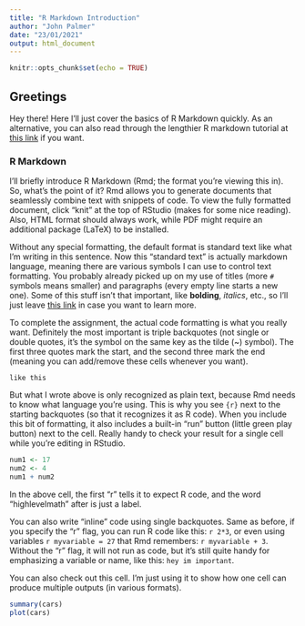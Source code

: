 ```yaml
---
title: "R Markdown Introduction"
author: "John Palmer"
date: "23/01/2021"
output: html_document
---
```


```r
knitr::opts_chunk$set(echo = TRUE)
```

## Greetings
Hey there! Here I'll just cover the basics of R Markdown quickly. As an alternative, you can also read through the lengthier R markdown tutorial at [this link](https://rmarkdown.rstudio.com/lesson-1.html) if you want.

### R Markdown

I'll briefly introduce R Markdown (Rmd; the format you're viewing this in). 
So, what's the point of it? Rmd allows you to generate documents that seamlessly combine text with snippets of code. 
To view the fully formatted document, click "knit" at the top of RStudio (makes for some nice reading).
Also, HTML format should always work, while PDF might require an additional package (LaTeX) to be installed. 

Without any special formatting, the default format is standard text like what I'm writing in this sentence. 
Now this "standard text" is actually markdown language, meaning there are various symbols I can use to control text formatting. 
You probably already picked up on my use of titles (more `#` symbols means smaller) and paragraphs (every empty line starts a new one). 
Some of this stuff isn't that important, like **bolding**, *italics*, etc., so I'll just leave [this link](https://www.markdownguide.org/basic-syntax/) in case you want to learn more.


To complete the assignment, the actual code formatting is what you really want. 
Definitely the most important is triple backquotes (not single or double quotes, it's the symbol on the same key as the tilde (~) symbol). 
The first three quotes mark the start, and the second three mark the end (meaning you can add/remove these cells whenever you want).

```
like this
```
But what I wrote above is only recognized as plain text, because Rmd needs to know what language you're using.
This is why you see `{r}` next to the starting backquotes (so that it recognizes it as R code). 
When you include this bit of formatting, it also includes a built-in "run" button (little green play button) next to the cell. 
Really handy to check your result for a single cell while you're editing in RStudio. 

```r
num1 <- 17
num2 <- 4
num1 + num2
```

In the above cell, the first "r" tells it to expect R code, and the word "highlevelmath" after is just a label.

You can also write "inline" code using single backquotes. 
Same as before, if you specify the "r" flag, you can run R code like this: `r 2*3`, or even using variables `r myvariable = 27` that Rmd remembers: `r myvariable + 3`.
Without the "r" flag, it will not run as code, but it's still quite handy for emphasizing a variable or name, like this: `hey im important`.

You can also check out this cell. I'm just using it to show how one cell can produce multiple outputs (in various formats).
```r
summary(cars)
plot(cars)
```
